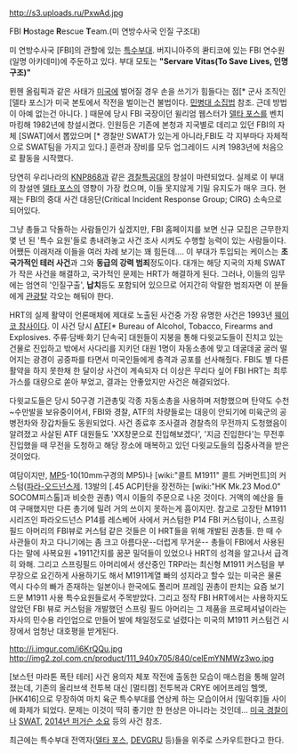 http://s3.uploads.ru/PxwAd.jpg

FBI '''H'''ostage '''R'''escue '''T'''eam.(미 연방수사국 인질 구조대)

미 연방수사국 [FBI]의 관할에 있는 [[특수부대]]. 버지니아주의 콴티코에 있는 FBI 연수원(일명 아카데미)에 주둔하고 있다. 부대 모토는 '''"Servare Vitas(To Save Lives, 인명구조)"'''

뮌헨 올림픽과 같은 사태가 [[미국]]에 벌어질 경우 손을 쓰기가 힘들다는 점[* 군사 조직인 [델타 포스]가 미국 본토에서 작전을 벌이는건 불법이다. [[민병대 소집법]] 참조. 근데 방법이 아예 없는건 아니다. ] 때문에 당시 FBI 국장이던 윌리엄 웹스터가 [[델타 포스]]를 벤치마킹해 1982년에 창설시켰다. 인원등은 기존에 본청과 지국별로 데리고 있던 FBI의 자체 [SWAT]에서 뽑았으며 [* 경찰만 SWAT가 있는게 아니라,FBI도 각 지부마다 자체적으로 SWAT팀을 가지고 있다.] 훈련과 장비를 모두 업그레이드 시켜 1983년에 처음으로 활동을 시작했다.

당연히 우리나라의 [[경찰특공대| KNP868]]과 같은 [[경찰]]특공대의 창설이 마련되었다. 실제로 이 부대의 창설엔 [[델타 포스]]의 영향이 가장 컸으며, 이들 못지않게 기밀 유지도가 매우 크다. 현재는 FBI의 중대 사건 대응단(Critical Incident Response Group; CIRG) 소속으로 되어있다.

그냥 총들고 닥돌하는 사람들인가 싶겠지만, FBI 홈페이지를 보면 신규 모집은 근무한지 몇 년 된 '특수 요원'들로 총내려놓고 사건 조사 시켜도 수행할 능력이 있는 사람들이다. 어쨌든 이래저래 이들을 여러 차례 보기는 꽤 힘든데…. 이 부대가 투입되는 케이스는 '''초국가적인 테러 사건'''과 그와 '''동급의 강력 범죄'''정도이다. 대개는 해당 지국의 자체 SWAT가 작은 사건을 해결하고, 국가적인 문제는 HRT가 해결하게 된다. 그러나, 이들의 임무에는 엄연히 '인질구출', '''납치'''등도 포함되어 있으므로 어지간히 악랄한 범죄자면 이 분들에게 [[관광]]탈 각오는 해둬야 한다.

HRT의 실제 활약이 언론매체에 제대로 노출된 사건중 가장 유명한 사건은 1993년 [[웨이코 참사]]이다. 이 사건 당시 [[ATF]][* Bureau of Alcohol, Tobacco, Firearms and Explosives. 주류·담배·화기 단속국] 대원들이 지붕을 통해 다윗교도들이 진치고 있는 건물로 진입하고 밖에서 사다리를 지키던 대원 1명이 자동소총에 맞고 데굴데굴 굴러 떨어지는 광경이 공중파를 타면서 미국인들에게 충격과 공포를 선사해줬다. FBI도 별 다른 활약을 하지 못한채 한 달이상 사건이 계속되자 더 이상은 무리다 싶어 FBI HRT는 최루가스를 대량으로 쏟아 부었고, 결과는 안좋았지만 사건은 해결되었다.

다윗교도들은 당시 50구경 기관총및 각종 자동소총을 사용하며 저항했으며 탄약도 수천~수만발을 보유중이어서, FBI와 경찰, ATF의 차량들로는 대응이 안되기에 미육군의 공병전차와 장갑차들도 동원되었다. 사건 종료후 조사결과 경찰측의 무전까지 도청했음이 알려졌고 사살된 ATF 대원들도 'XX창문으로 진입해보겠다', '지금 진입한다'는 무전후 진입했을 때 무전을 도청하고 해당 장소에 매복하고 있던 다윗교도들의 집중사격을 받은 것이었다. 

여담이지만, [[MP5]]-10(10mm구경의 MP5)나 [wiki:"콜트 M1911" 콜트 거버먼트]의 커스텀([[파라-오드넌스]]제. 13발의 [.45 ACP]탄을 장전하는 [wiki:"HK Mk.23 Mod.0" SOCOM피스톨]과 비슷한 권총) 역시 이들의 주문으로 나온 것이다. 거액의 예산을 들여 구매했지만 다른 총기에 밀려 거의 쓰이지 못하는게 흠이지만. 참고로 고장탄 M1911시리즈인 파라오드넌스 P14를 레스베어 사에서 커스텀한 P14 FBI 커스텀이나, 스프링필드 아머리의 FBI뷰로 커스텀 같은 것들은 이 HRT들을 위해 개발된 권총들. 한 때 수사관들이 차고 다니기에는 좀 크고 아름다운--더럽게 무거운-- 총들이 FBI에서 사용된다는 말에 사복요원 +1911간지를 꿈꾼 밀덕들이 있었으나 HRT의 성격을 알고나서 급격히 와해. 그리고 스프링필드 아머리에서 생산중인 TRP라는 최신형 M1911 커스텀을 부무장으로 요긴하게 사용하기도 해서 M1911계열 빠의 성지라고 할수 있는 미국은 물론 역시 다수의 빠가 존재하는 일본이나 한국에도 폴리머 프레임 권총이 판치는 요즘 보기드문 M1911 사용 특수요원들로서 주목받았다. 그리고 정작 FBI HRT에서는 사용하지도 않았던 FBI 뷰로 커스텀을 개발했던 스프링 필드 아머리는 그 제품을 프로페셔널이라는 자사의 민수용 라인업으로 만들어 발에 채일정도로 널렸다는 미국의 M1911 커스텀건 시장에서 엄청난 대호평을 받게된다.


http://i.imgur.com/i6KrQQu.jpg
http://img2.zol.com.cn/product/111_940x705/840/celEmYNMWz3wo.jpg

[보스턴 마라톤 폭탄 테러] 사건 용의자 체포 작전에 출동한 모습이 매스컴을 통해 알려졌는데, 기존의 올리브색 전투복 대신 [멀티캠] 전투복과 CRYE 에어프레임 헬멧, [HK416]으로 무장하여 마치 육군 특수부대를 연상케 하는 모습이어서 [밀덕후]들 사이에 화제가 되었다. 문제는 이것이 딱히 좋기만 한 현상은 아니라는 것인데... [[미국 경찰]]이나 [[SWAT]], [[2014년 퍼거슨 소요]] 등의 사건 참조.

최근에는 특수부대 전역자([[델타 포스]], [[DEVGRU]] 등)들을 위주로 스카우트한다고 한다.
